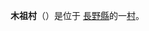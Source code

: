 {{multiple issues|
{{expand|time=2013-12-29T13:49:38+00:00}}
{{refimprove|time=2013-12-29T13:49:38+00:00}}
{{unreferenced|time=2013-12-29T13:49:38+00:00}}
}}
{{日本町村|
自治體名=木祖|
町村=村|
圖像=[[File:Ayame_Park_Pond.jpg|240px]]|
圖像說明=[[菅大平溫水貯水池|菅大平溫水貯水池]]（菖蒲公園池）[[溪蓀|溪蓀]]原生群落|
町村章=|
日文原名=木祖村|
平假名=きそむら|
羅馬字拼音=Kiso-mura|
都道府縣=長野縣|
支廳=|
郡=木曾郡|
編號=20425-1|
面積=140.46|
邊界未定=|
人口=3,326|
統計時間=2005年12月1日|
自治體=[[松本市|松本市]]、[[鹽尻市|鹽尻市]]、[[木曾町|木曾町]]、[[朝日村_(長野縣)|朝日村]]|
樹=|
花=|
鳥=|
其他象徵物=|
其他象徵=|
郵遞區號=399-6201|
所在地=木曽郡木祖村薮原1191番地1|
電話號碼=264-36-2301|
外部連結=http://www.kisomura.com/|
經度=|
緯度=|
地圖=|
註記=
}}
'''木祖村'''（{{jpn|j=木祖村|hg=きそむら|rm=Kiso mura|f=y}}）是位于 [[長野縣|長野縣]]的一[[村|村]]。

{{長野縣}}{{Authority control}}